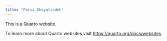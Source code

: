 ```yaml
---
title: "Parsa Khayatzadeh"
---
```


This is a Quarto website.

To learn more about Quarto websites visit <https://quarto.org/docs/websites>.
